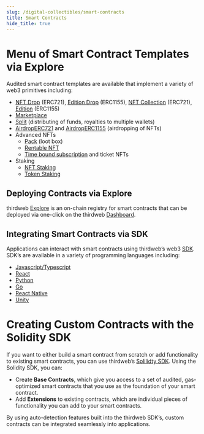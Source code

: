 ```yaml
---
slug: /digital-collectibles/smart-contracts
title: Smart Contracts
hide_title: true
---
```


# Menu of Smart Contract Templates via Explore

Audited smart contract templates are available that implement a variety of web3 primitives including:

- [NFT Drop](https://thirdweb.com/thirdweb.eth/DropERC721?via=/explore) (ERC721), [Edition Drop](https://thirdweb.com/thirdweb.eth/DropERC1155?via=/explore) (ERC1155), [NFT Collection](https://thirdweb.com/thirdweb.eth/TokenERC721?via=/explore) (ERC721), [Edition](https://thirdweb.com/thirdweb.eth/TokenERC1155?via=/explore) (ERC1155)
- [Marketplace](https://thirdweb.com/thirdweb.eth/Marketplace?via=/explore)
- [Split](https://thirdweb.com/thirdweb.eth/Split?via=/explore) (distributing of funds, royalties to multiple wallets)
- [AirdropERC721](https://thirdweb.com/thirdweb.eth/AirdropERC721?via=/explore) and [AirdropERC1155](https://thirdweb.com/thirdweb.eth/AirdropERC1155?via=/explore) (airdropping of NFTs)
- Advanced NFTs
  - [Pack](https://thirdweb.com/thirdweb.eth/Pack?via=/explore) (loot box)
  - [Rentable NFT](https://thirdweb.com/doubledev.eth/ERC4907?via=/explore)
  - [Time bound subscription](https://thirdweb.com/unlock-protocol.eth/PublicLock?via=/explore) and ticket NFTs
- Staking
  - [NFT Staking](https://thirdweb.com/thirdweb.eth/NFTStake)
  - [Token Staking](https://thirdweb.com/thirdweb.eth/TokenStake)

## Deploying Contracts via Explore

thirdweb [Explore](https://thirdweb.com/explore) is an on-chain registry for smart contracts that can be deployed via one-click on the thirdweb [Dashboard](https://thirdweb.com/dashboard).

## Integrating Smart Contracts via SDK

Applications can interact with smart contracts using thirdweb’s web3 [SDK](https://portal.thirdweb.com/sdk/interacting-with-contracts). SDK’s are available in a variety of programming languages including:

- [Javascript/Typescript](https://portal.thirdweb.com/typescript)
- [React](https://portal.thirdweb.com/react)
- [Python](https://portal.thirdweb.com/python)
- [Go](https://portal.thirdweb.com/go)
- [React Native](https://portal.thirdweb.com/react-native)
- [Unity](https://portal.thirdweb.com/unity)

# Creating Custom Contracts with the Solidity SDK

If you want to either build a smart contract from scratch or add functionality to existing smart contracts, you can use thirdweb’s [Solilidty SDK](https://portal.thirdweb.com/solidity). Using the Solidity SDK, you can:

- Create **Base Contracts**, which give you access to a set of audited, gas-optimized smart contracts that you use as the foundation of your smart contract.
- Add **Extensions** to existing contracts, which are individual pieces of functionality you can add to your smart contracts.

By using auto-detection features built into the thirdweb SDK’s, custom contracts can be integrated seamlessly into applications.
